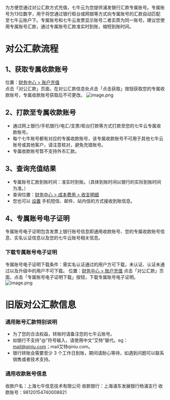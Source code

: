   为方便您通过对公汇款方式充值，七牛云为您提供浦发银行汇款专属账号。专属账号为13位数字，用于将您通过银行柜台或网银等方式向专属账号的汇款自动匹配至七牛云账户下。专属账号和七牛云发票显示账号二者实质为同一账号。建议您使用专属账号汇款，通过专属账号汇款准实时到账，缩短到账时间。
# 对公汇款流程
## 1、获取专属收款账号
位置：[财务中心 > 账户充值](http://portal.qiniu.com/financial/recharge)   
点击「对公汇款」页面，在对公汇款信息处点击「点击获取」按钮获取您的专属收款账号，专属收款账号获取后不可更改。
![image.png](https://dn-odum9helk.qbox.me/FoKr3LNDLGG9Ue8RxnbrxUK5EOy5)
## 2、打款至专属收款账号
- 通过网上银行/手机银行/电汇/支票/柜台打款等方式打款至您的七牛云专属收款账号。
- 每个七牛账号都有对应的专属收款账号，该专属收款账号不可用于其他七牛云账号或其他客户，请注意核对，避免充错账号。
- 专属收款账号暂不支持外币汇款。
## 3、查询充值结果
- 专属账号汇款到账时间：准实时到账。（具体到账时间以银行的实际到账时间为准。）
- 查询位置：[财务中心 > 成本费用 > 收支明细](https://portal.qiniu.com/financial/cost/income-expenses)  
- 您也可以 [设置](http://portal.qiniu.com/notification/user-setting ) 手机短信、邮件、站内信的方式接收到账信息。
## 4、专属账号电子证明
专属账号电子证明包含发票上银行账号信息即通用收款账号、您的专属收款账号信息、实名认证信息以及您的七牛云账号相关信息。
### 下载专属账号电子证明
专属账号电子证明下载条件：需实名认证通过的用户方可下载，未认证、认证未通过以及升级中的用户不可下载。
位置：[财务中心 > 账户充值](https://portal.qiniu.com/financial/recharge) 
点击「对公汇款」页面，点击「专属账号电子证明下载」按钮，下载专属账号电子证明。
![image.png](https://dn-odum9helk.qbox.me/Fs5hkoOaeWpzfrsfAHO-opt1gGm-)
# 旧版对公汇款信息
### 通用账号汇款特别说明
- 为了您的合法权益，转账时请备注您的七牛云账号。
- 如银行不支持"@"符号输入，请使用中文“艾特”替代。eg：mail@qiniu.com；mail艾特qiniu.com。
- 银行转账会需要至少 3 个工作日到账，期间请耐心等待，如遇到问题可以联系销售或者技术支持。
### 通用收款账号信息
收款户名：上海七牛信息技术有限公司
收款银行：上海浦东发展银行杨浦支行
收款账号：98120154740008821